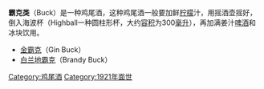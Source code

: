 '''霸克类'''（Buck）是一种鸡尾酒，这种鸡尾酒一般要加鲜[[柠檬|柠檬]]汁，用摇酒壶摇好，倒入海波杯（Highball一种圆柱形杯，大约[[容积|容积]]为300[[毫升|毫升]]），再加满姜汁[[啤酒|啤酒]]和冰块饮用。

*[[金霸克|金霸克]]（Gin Buck）
*[[白兰地霸克|白兰地霸克]]（Brandy Buck）

{{Drink-stub}}

[[Category:鸡尾酒|Category:鸡尾酒]]
[[Category:1921年面世|Category:1921年面世]]